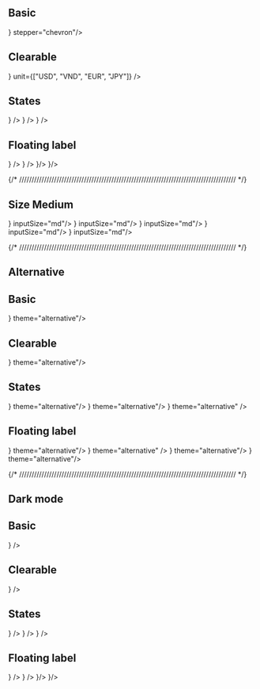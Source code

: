 

## Basic

<DemoNumberInput placeholder='Placeholder'  min={0} max={1000} stepControl={10} stepper="auto"/>
<DemoNumberInput placeholder='Placeholder' leftIcon={<CircleDollarSign />}  stepper="chevron"/>

## Clearable

<DemoNumberInput isClearable placeholder='Placeholder' unit="$"/>
<DemoNumberInput isClearable placeholder='Placeholder' leftIcon={<CircleDollarSign />}  unit={["USD", "VND", "EUR", "JPY"]} />

## States

<DemoNumberInput isError={true} errorMessage='Error message' isClearable placeholder='Placeholder' unit="$"/>
<DemoNumberInput isError={true} errorMessage='Error message' isClearable placeholder='Placeholder'  leftIcon={<CircleDollarSign />} />
<DemoNumberInput disabled isClearable placeholder='Placeholder' unit="$" />
<DemoNumberInput disabled isClearable value={1000} placeholder='Placeholder'  leftIcon={<CircleDollarSign />} />
<DemoNumberInput readOnly isClearable value={1000} placeholder='Placeholder' unit="$"/>
<DemoNumberInput readOnly isClearable value={1000} placeholder='Placeholder'  leftIcon={<CircleDollarSign />} />

## Floating label

<DemoNumberInput isClearable floatingLabel='Floating Label' placeholder='Placeholder' />
<DemoNumberInput isClearable floatingLabel='Floating Label' placeholder='Placeholder'  leftIcon={<CircleDollarSign />} />
<DemoNumberInput
  isClearable
  isError={true}
  errorMessage='Error message'
  floatingLabel='Floating Label'
  placeholder='Placeholder'
/>
<DemoNumberInput
  isClearable
  isError={true}
  errorMessage='Error message'
  floatingLabel='Floating Label'
  placeholder='Placeholder'
  leftIcon={<CircleDollarSign />}
/>
<DemoNumberInput isClearable disabled floatingLabel='Floating Label' placeholder='Placeholder' value={1000} />
<DemoNumberInput isClearable disabled floatingLabel='Floating Label' placeholder='Placeholder' leftIcon={<CircleDollarSign />}/>
<DemoNumberInput isClearable readOnly floatingLabel='Floating Label' placeholder='Placeholder' value={1000} />
<DemoNumberInput isClearable readOnly floatingLabel='Floating Label' placeholder='Placeholder' leftIcon={<CircleDollarSign />}/>

{/* /////////////////////////////////////////////////////////////////////////////////////// */}
## Size Medium

<DemoNumberInput placeholder='Placeholder' inputSize="md"/>
<DemoNumberInput placeholder='Placeholder' leftIcon={<CircleDollarSign />} inputSize="md"/>
<DemoNumberInput isClearable placeholder='Placeholder' inputSize="md"/>
<DemoNumberInput isClearable placeholder='Placeholder' leftIcon={<CircleDollarSign />} inputSize="md"/>
<DemoNumberInput isError={true} errorMessage='Error message' isClearable placeholder='Placeholder' inputSize="md"/>
<DemoNumberInput isError={true} errorMessage='Error message' isClearable placeholder='Placeholder'  leftIcon={<CircleDollarSign />} inputSize="md"/>
<DemoNumberInput disabled isClearable placeholder='Placeholder' inputSize="md"/>
<DemoNumberInput disabled isClearable value={1000} placeholder='Placeholder'  leftIcon={<CircleDollarSign />} inputSize="md"/>
<DemoNumberInput readOnly isClearable value={1000} placeholder='Placeholder' inputSize="md"/>
<DemoNumberInput readOnly isClearable value={1000} placeholder='Placeholder'  leftIcon={<CircleDollarSign />} inputSize="md"/>


{/* /////////////////////////////////////////////////////////////////////////////////////// */}

## Alternative

<div className="bg-gray-25 p-4 rounded-md flex flex-col gap-4">

## Basic

<DemoNumberInput placeholder='Placeholder' theme="alternative"/>
<DemoNumberInput placeholder='Placeholder' leftIcon={<CircleDollarSign />} theme="alternative"/>

## Clearable

<DemoNumberInput isClearable placeholder='Placeholder' theme="alternative"/>
<DemoNumberInput isClearable placeholder='Placeholder' leftIcon={<CircleDollarSign />} theme="alternative"/>

## States


<DemoNumberInput isError={true} errorMessage='Error message' isClearable placeholder='Placeholder' theme="alternative"/>
<DemoNumberInput isError={true} errorMessage='Error message' isClearable placeholder='Placeholder'  leftIcon={<CircleDollarSign />} theme="alternative"/>
<DemoNumberInput disabled isClearable placeholder='Placeholder' theme="alternative"/>
<DemoNumberInput disabled isClearable value={1000} placeholder='Placeholder'  leftIcon={<CircleDollarSign />} theme="alternative"/>
<DemoNumberInput readOnly isClearable value={1000} placeholder='Placeholder' />
<DemoNumberInput readOnly isClearable value={1000} placeholder='Placeholder'  leftIcon={<CircleDollarSign />} theme="alternative" />

## Floating label

<DemoNumberInput isClearable floatingLabel='Floating Label' placeholder='Placeholder' theme="alternative"/>
<DemoNumberInput isClearable floatingLabel='Floating Label' placeholder='Placeholder'  leftIcon={<CircleDollarSign />} theme="alternative"/>
<DemoNumberInput
  isClearable
  isError={true}
  errorMessage='Error message'
  floatingLabel='Floating Label'
  placeholder='Placeholder' theme="alternative"
/>
<DemoNumberInput
  isClearable
  isError={true}
  errorMessage='Error message'
  floatingLabel='Floating Label'
  placeholder='Placeholder' 
  leftIcon={<CircleDollarSign />} theme="alternative"
/>
<DemoNumberInput isClearable disabled floatingLabel='Floating Label' placeholder='Placeholder' value={1000} theme="alternative"/>
<DemoNumberInput isClearable disabled floatingLabel='Floating Label' placeholder='Placeholder' value={1000} leftIcon={<CircleDollarSign />} theme="alternative"/>
<DemoNumberInput isClearable readOnly floatingLabel='Floating Label' placeholder='Placeholder' value={1000} />
<DemoNumberInput isClearable readOnly floatingLabel='Floating Label' placeholder='Placeholder' value={1000} leftIcon={<CircleDollarSign />} theme="alternative"/>

</div>




{/* /////////////////////////////////////////////////////////////////////////////////////// */}

## Dark mode

<div className="bg-gray-950 text-white p-4 rounded-md flex flex-col gap-4" data-scheme="dark">

## Basic

<DemoNumberInput placeholder='Placeholder' />
<DemoNumberInput placeholder='Placeholder' leftIcon={<CircleDollarSign />} />

## Clearable

<DemoNumberInput isClearable placeholder='Placeholder' />
<DemoNumberInput isClearable placeholder='Placeholder' leftIcon={<CircleDollarSign />} />

## States


<DemoNumberInput isError={true} errorMessage='Error message' isClearable placeholder='Placeholder' />
<DemoNumberInput isError={true} errorMessage='Error message' isClearable placeholder='Placeholder'  leftIcon={<CircleDollarSign />} />
<DemoNumberInput disabled isClearable placeholder='Placeholder' />
<DemoNumberInput disabled isClearable value={1000} placeholder='Placeholder'  leftIcon={<CircleDollarSign />} />
<DemoNumberInput readOnly isClearable value={1000} placeholder='Placeholder' />
<DemoNumberInput readOnly isClearable value={1000} placeholder='Placeholder'  leftIcon={<CircleDollarSign />} />

## Floating label

<DemoNumberInput isClearable floatingLabel='Floating Label' placeholder='Placeholder' />
<DemoNumberInput isClearable floatingLabel='Floating Label' placeholder='Placeholder'  leftIcon={<CircleDollarSign />} />
<DemoNumberInput
  isClearable
  isError={true}
  errorMessage='Error message'
  floatingLabel='Floating Label'
  placeholder='Placeholder'
/>
<DemoNumberInput
  isClearable
  isError={true}
  errorMessage='Error message'
  floatingLabel='Floating Label'
  placeholder='Placeholder'
  leftIcon={<CircleDollarSign />}
/>
<DemoNumberInput isClearable disabled floatingLabel='Floating Label' placeholder='Placeholder' value={1000} />
<DemoNumberInput isClearable disabled floatingLabel='Floating Label' placeholder='Placeholder' value={1000} leftIcon={<CircleDollarSign />}/>
<DemoNumberInput isClearable readOnly floatingLabel='Floating Label' placeholder='Placeholder' value={1000} />
<DemoNumberInput isClearable readOnly floatingLabel='Floating Label' placeholder='Placeholder' value={1000} leftIcon={<CircleDollarSign />}/>

</div>
